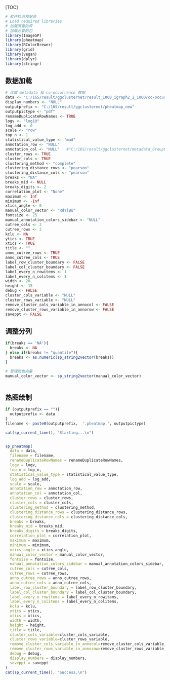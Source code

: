 [TOC]



```r
# 软件检测和安装
# Load required libraries
# 加载所需的库
# 加载必要的包
library(ImageGP)
library(pheatmap)
library(RColorBrewer)
library(grid)
library(vegan)
library(dplyr)
library(stringr)

```



## 数据加载
```r
# 读取 metadata 和 co-occurrence 数据
data <- "C:/16S/result/ggclusternet/result_1000_igraph2_2_1000/co-occurrence_Grobel_net3.txt"
display_numbers <- "NULL"
outputprefix <- "C:/16S/result/ggclusternet/pheatmap_new"
outputpictype <- "pdf"
renameDuplicateRowNames <- TRUE
logv <- "log10"
log_add <- 0
scale <- "row"
top_n <- 1
statistical_value_type <- "mad"
annotation_row <- "NULL"
annotation_col <- "NULL"   #"C:/16S/result/ggclusternet/metadata_GroupE.txt"  "NULL"
cluster_rows <- TRUE
cluster_cols <- TRUE
clustering_method <- "complete"
clustering_distance_rows <- "pearson"
clustering_distance_cols <- "pearson"
breaks <- "NA"
breaks_mid <- NULL
breaks_digits <- 2
correlation_plot <- "None"
maximum <- Inf
minimum <- -Inf
xtics_angle <- 0
manual_color_vector <- "RdYlBu"
fontsize <- 25
manual_annotation_colors_sidebar <- "NULL"
cutree_cols <- 2
cutree_rows <- 2
kclu <- NA
ytics <- TRUE
xtics <- TRUE
title <- ""
anno_cutree_rows <- TRUE
anno_cutree_cols <- TRUE
label_row_cluster_boundary <- FALSE
label_col_cluster_boundary <- FALSE
label_every_n_rowitems <- 1
label_every_n_colitems <- 1
width <- 20
height <- 15
debug <- FALSE
cluster_cols_variable <- "NULL"
cluster_rows_variable <- "NULL"
remove_cluster_cols_variable_in_annocol <- FALSE
remove_cluster_rows_variable_in_annorow <- FALSE
saveppt <- FALSE

```  



## 调整分列
```r
if(breaks == 'NA'){
  breaks <- NA
} else if(breaks != "quantile"){
  breaks <- as.numeric(sp_string2vector(breaks))
}

# 管理颜色向量
manual_color_vector <- sp_string2vector(manual_color_vector)



```    


## 热图绘制
```r

if (outputprefix == ""){
  outputprefix <- data
}
filename <- paste0(outputprefix,  '.pheatmap.', outputpictype)

cat(sp_current_time(), "Starting...\n")


sp_pheatmap(
  data = data,
  filename = filename,
  renameDuplicateRowNames = renameDuplicateRowNames,
  logv = logv,
  top_n = top_n,
  statistical_value_type = statistical_value_type,
  log_add = log_add,
  scale = scale,
  annotation_row = annotation_row,
  annotation_col = annotation_col,
  cluster_rows = cluster_rows,
  cluster_cols = cluster_cols,
  clustering_method = clustering_method,
  clustering_distance_rows = clustering_distance_rows,
  clustering_distance_cols = clustering_distance_cols,
  breaks = breaks,
  breaks_mid = breaks_mid,
  breaks_digits = breaks_digits,
  correlation_plot = correlation_plot,
  maximum = maximum,
  minimum = minimum,
  xtics_angle = xtics_angle,
  manual_color_vector = manual_color_vector,
  fontsize = fontsize,
  manual_annotation_colors_sidebar = manual_annotation_colors_sidebar,
  cutree_cols = cutree_cols,
  cutree_rows = cutree_rows,
  anno_cutree_rows = anno_cutree_rows,
  anno_cutree_cols = anno_cutree_cols,
  label_row_cluster_boundary = label_row_cluster_boundary,
  label_col_cluster_boundary = label_col_cluster_boundary,
  label_every_n_rowitems = label_every_n_rowitems,
  label_every_n_colitems = label_every_n_colitems,
  kclu = kclu,
  ytics = ytics,
  xtics = xtics,
  width = width,
  height = height,
  title = title,
  cluster_cols_variable=cluster_cols_variable,
  cluster_rows_variable=cluster_rows_variable,
  remove_cluster_cols_variable_in_annocol=remove_cluster_cols_variable_in_annocol,
  remove_cluster_rows_variable_in_annorow=remove_cluster_rows_variable_in_annorow,
  debug = debug,
  display_numbers = display_numbers,
  saveppt = saveppt
)
cat(sp_current_time(), "Success.\n")





```    

























 

 
 
 